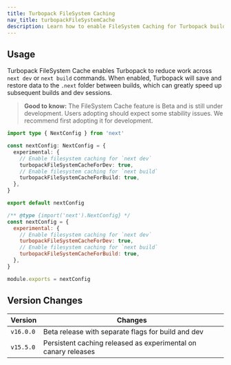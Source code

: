 ```yaml
---
title: Turbopack FileSystem Caching
nav_title: turbopackFileSystemCache
description: Learn how to enable FileSystem Caching for Turbopack builds
---
```


## Usage

Turbopack FileSystem Cache enables Turbopack to reduce work across `next dev` or `next build` commands. When enabled, Turbopack will save and restore data to the `.next` folder between builds, which can greatly speed up subsequent builds and dev sessions.

> **Good to know:** The FileSystem Cache feature is Beta and is still under development. Users adopting should expect some stability issues. We recommend first adopting it for development.

```ts filename="next.config.ts" switcher
import type { NextConfig } from 'next'

const nextConfig: NextConfig = {
  experimental: {
    // Enable filesystem caching for `next dev`
    turbopackFileSystemCacheForDev: true,
    // Enable filesystem caching for `next build`
    turbopackFileSystemCacheForBuild: true,
  },
}

export default nextConfig
```

```js filename="next.config.js" switcher
/** @type {import('next').NextConfig} */
const nextConfig = {
  experimental: {
    // Enable filesystem caching for `next dev`
    turbopackFileSystemCacheForDev: true,
    // Enable filesystem caching for `next build`
    turbopackFileSystemCacheForBuild: true,
  },
}

module.exports = nextConfig
```

## Version Changes

| Version   | Changes                                                        |
| --------- | -------------------------------------------------------------- |
| `v16.0.0` | Beta release with separate flags for build and dev             |
| `v15.5.0` | Persistent caching released as experimental on canary releases |
